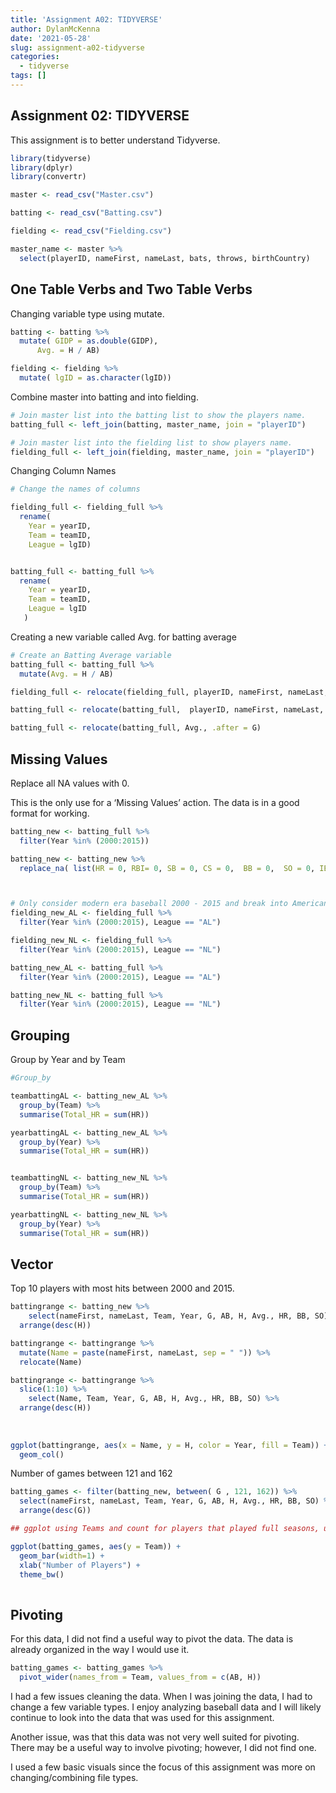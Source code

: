 ```yaml
---
title: 'Assignment A02: TIDYVERSE'
author: DylanMcKenna
date: '2021-05-28'
slug: assignment-a02-tidyverse
categories:
  - tidyverse
tags: []
---
```



## Assignment 02: TIDYVERSE


This assignment is to better understand Tidyverse.


```r
library(tidyverse)
library(dplyr)
library(convertr)

master <- read_csv("Master.csv")

batting <- read_csv("Batting.csv")

fielding <- read_csv("Fielding.csv")

master_name <- master %>%
  select(playerID, nameFirst, nameLast, bats, throws, birthCountry)
```

## One Table Verbs and Two Table Verbs

Changing variable type using mutate.

```r

batting <- batting %>%
  mutate( GIDP = as.double(GIDP),
      Avg. = H / AB)

fielding <- fielding %>%
  mutate( lgID = as.character(lgID))


```




Combine master into batting and into fielding.

```r
# Join master list into the batting list to show the players name.
batting_full <- left_join(batting, master_name, join = "playerID")

# Join master list into the fielding list to show players name.
fielding_full <- left_join(fielding, master_name, join = "playerID")


```




Changing Column Names


```r
# Change the names of columns

fielding_full <- fielding_full %>%
  rename( 
    Year = yearID, 
    Team = teamID,
    League = lgID)


batting_full <- batting_full %>%
  rename( 
    Year = yearID, 
    Team = teamID,
    League = lgID
   )


```

Creating a new variable called Avg. for batting average

```r

# Create an Batting Average variable
batting_full <- batting_full %>%
  mutate(Avg. = H / AB)

fielding_full <- relocate(fielding_full, playerID, nameFirst, nameLast, bats, birthCountry)

batting_full <- relocate(batting_full,  playerID, nameFirst, nameLast, bats, birthCountry )

batting_full <- relocate(batting_full, Avg., .after = G)


```

## Missing Values

Replace all NA values with 0.

This is the only use for a 'Missing Values' action. The data is in a good format for working.

```r

batting_new <- batting_full %>%
  filter(Year %in% (2000:2015))

batting_new <- batting_new %>%
  replace_na( list(HR = 0, RBI= 0, SB = 0, CS = 0,  BB = 0,  SO = 0, IBB = 0, HBP  = 0, SH = 0, SF  = 0, GIDP = 0))



# Only consider modern era baseball 2000 - 2015 and break into American and National Leagues
fielding_new_AL <- fielding_full %>%
  filter(Year %in% (2000:2015), League == "AL")

fielding_new_NL <- fielding_full %>%
  filter(Year %in% (2000:2015), League == "NL")

batting_new_AL <- batting_full %>%
  filter(Year %in% (2000:2015), League == "AL")

batting_new_NL <- batting_full %>%
  filter(Year %in% (2000:2015), League == "NL")

```


## Grouping
Group by Year and by Team

```r
#Group_by

teambattingAL <- batting_new_AL %>%
  group_by(Team) %>%
  summarise(Total_HR = sum(HR))

yearbattingAL <- batting_new_AL %>%
  group_by(Year) %>%
  summarise(Total_HR = sum(HR))


teambattingNL <- batting_new_NL %>%
  group_by(Team) %>%
  summarise(Total_HR = sum(HR))

yearbattingNL <- batting_new_NL %>%
  group_by(Year) %>%
  summarise(Total_HR = sum(HR))


```

## Vector

Top 10 players with most hits between 2000 and 2015.


```r
battingrange <- batting_new %>%
    select(nameFirst, nameLast, Team, Year, G, AB, H, Avg., HR, BB, SO) %>%
  arrange(desc(H))

battingrange <- battingrange %>%
  mutate(Name = paste(nameFirst, nameLast, sep = " ")) %>%
  relocate(Name)

battingrange <- battingrange %>%
  slice(1:10) %>%
    select(Name, Team, Year, G, AB, H, Avg., HR, BB, SO) %>%
  arrange(desc(H))
  
  
  
ggplot(battingrange, aes(x = Name, y = H, color = Year, fill = Team)) +
  geom_col()

```


Number of games between 121 and 162

```r


batting_games <- filter(batting_new, between( G , 121, 162)) %>%
  select(nameFirst, nameLast, Team, Year, G, AB, H, Avg., HR, BB, SO) %>%
  arrange(desc(G))

## ggplot using Teams and count for players that played full seasons, use color as year

ggplot(batting_games, aes(y = Team)) +
  geom_bar(width=1) +
  xlab("Number of Players") +
  theme_bw()
  
```


##  Pivoting

For this data, I did not find a useful way to pivot the data. The data is already organized in the way I would use it.

```r
batting_games <- batting_games %>%
  pivot_wider(names_from = Team, values_from = c(AB, H))
```


I had a few issues cleaning the data.  When I was joining the data, I had to change a few variable types.  I enjoy analyzing baseball data and I will likely continue to look into the data that was used for this assignment.

Another issue, was that this data was not very well suited for pivoting. There may be a useful way to involve pivoting; however, I did not find one.

I used a few basic visuals since the focus of this assignment was more on changing/combining file types.




